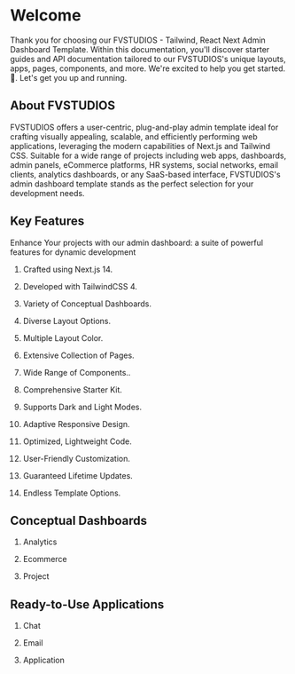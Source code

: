 
# Welcome

Thank you for choosing our FVSTUDIOS - Tailwind, React Next Admin Dashboard Template. Within this documentation, you'll discover starter guides and API documentation tailored to our FVSTUDIOS's unique layouts, apps, pages, components, and more. We're excited to help you get started.
🙂. Let's get you up and running.

## About FVSTUDIOS

FVSTUDIOS offers a user-centric, plug-and-play admin template ideal for crafting visually appealing, scalable, and efficiently performing web applications, leveraging the modern capabilities of Next.js and Tailwind CSS. Suitable for a wide range of projects including web apps, dashboards, admin panels, eCommerce platforms, HR systems, social networks, email clients, analytics dashboards, or any SaaS-based interface, FVSTUDIOS's admin dashboard template stands as the perfect selection for your development needs.

## Key Features

Enhance Your projects with our admin dashboard: a suite of powerful features for dynamic development

1. Crafted using Next.js 14.

2. Developed with TailwindCSS 4.

3. Variety of Conceptual Dashboards.

4. Diverse Layout Options.

5. Multiple Layout Color.

6. Extensive Collection of Pages.

7. Wide Range of Components..

8. Comprehensive Starter Kit.

9. Supports Dark and Light Modes.

10. Adaptive Responsive Design.

11. Optimized, Lightweight Code.

12. User-Friendly Customization.

13. Guaranteed Lifetime Updates.

14. Endless Template Options.

## Conceptual Dashboards

1. Analytics

2. Ecommerce

3. Project

## Ready-to-Use Applications

1. Chat

2. Email

3. Application

